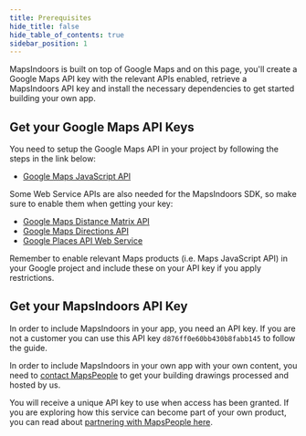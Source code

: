 ```yaml
---
title: Prerequisites
hide_title: false
hide_table_of_contents: true
sidebar_position: 1
---
```


MapsIndoors is built on top of Google Maps and on this page, you'll create a Google Maps API key with the relevant APIs enabled, retrieve a MapsIndoors API key and install the necessary dependencies to get started building your own app.

## Get your Google Maps API Keys

You need to setup the Google Maps API in your project by following the steps in the link below:

* [Google Maps JavaScript API](https://developers.google.com/maps/documentation/javascript/get-api-key)

Some Web Service APIs are also needed for the MapsIndoors SDK, so make sure to enable them when getting your key:

* [Google Maps Distance Matrix API](https://developers.google.com/maps/documentation/distance-matrix/start)
* [Google Maps Directions API](https://developers.google.com/maps/documentation/directions/start)
* [Google Places API Web Service](https://developers.google.com/places/web-service/intro)

Remember to enable relevant Maps products (i.e. Maps JavaScript API) in your Google project and include these on your API key if you apply restrictions.

## Get your MapsIndoors API Key

In order to include MapsIndoors in your app, you need an API key. If you are not a customer you can use this API key `d876ff0e60bb430b8fabb145` to follow the guide.

In order to include MapsIndoors in your own app with your own content, you need to [contact MapsPeople](https://resources.mapspeople.com/contact-us) to get your building drawings processed and hosted by us.

You will receive a unique API key to use when access has been granted. If you are exploring how this service can become part of your own product, you can read about [partnering with MapsPeople here](https://www.mapspeople.com/become-a-partner).
